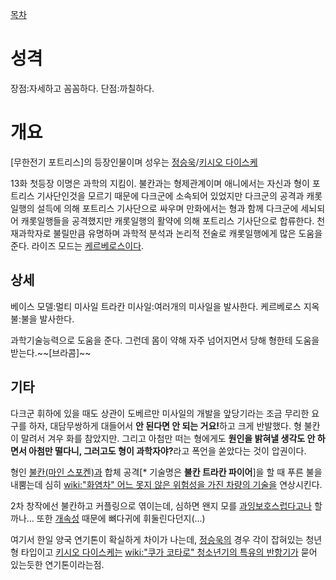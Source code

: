 [[목차]]

= 성격 =

장점:자세하고 꼼꼼하다.
단점:까칠하다.

= 개요 =

[무한전기 포트리스]의 등장인물이며 성우는 [[정승욱]]/[[키시오 다이스케]]

13화 첫등장 이명은 과학의 지킴이. 불칸과는 형제관계이며 애니에서는 자신과 형이 포트리스 기사단인것을 모르기 때문에 다크군에 소속되어 있었지만 다크군의 공격과 캐롯일행의 설득에 의해 포트리스 기사단으로 싸우며 만화에서는 형과 함께 다크군에 세뇌되어 캐롯일행들을 공격했지만 캐롯일행의 활약에 의해 포트리스 기사단으로 합류한다. 천재과학자로 불릴만큼 유명하며 과학적 분석과 논리적 전술로 캐롯일행에게 많은 도움을 준다. 라이즈 모드는 [[케르베로스]]이다.

== 상세 ==

베이스 모델:멀티 미사일
트라칸 미사일:여러개의 미사일을 발사한다.
케르베로스 지옥불:불을 발사한다.

과학기술능력으로 도움을 준다. 그런데 몸이 약해 자주 넘어지면서 당해 형한테 도움을 받는다.~~[브라콤]~~

== 기타 ==

다크군 휘하에 있을 때도 상관이 도베르만 미사일의 개발을 앞당기라는 조금 무리한 요구를 하자, 대담무쌍하게 대들어서 '''안 된다면 안 되는 거요!'''하고 크게 반발했다. 형 불칸이 말려서 겨우 화를 참았지만. 그리고 아첨만 떠는 형에게도 '''원인을 밝혀낼 생각도 안 하면서 아첨만 떨다니, 그러고도 형이 과학자야?'''라고 폭언을 쏟았다는 것이 압권이다.

형인 [[불칸(마인 스포켄)]]과 합체 공격[* 기술명은 '''불칸 트라칸 파이어''']을 할 때 푸른 불을 내뿜는데 심히 [[wiki:"화염차" 어느 못지 않은 위험성을 가진 차량의 기술]]을 연상시킨다. 

2차 창작에선 불칸하고 커플링으로 엮이는데, 심하면 왠지 모를 [[과잉보호]]스럽다고나 할까나... 또한 [[개]]속성 때문에 뼈다귀에 휘둘린다던지(...)

여기서 한일 양국 연기톤이 확실하게 차이가 나는데, [[정승욱]]의 경우 각이 잡혀있는 청년형 타입이고 [[키시오 다이스케]]는 [[wiki:"쿠가 코타로" 청소년기의 특유의 반항기]]가 묻어 있는듯한 연기톤이라는점.
